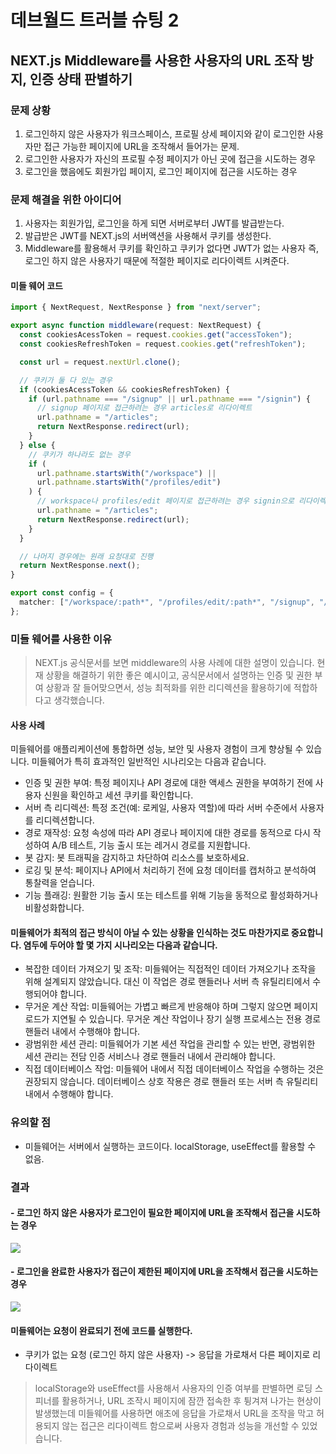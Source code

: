 # 데브월드 트러블 슈팅 2

## NEXT.js Middleware를 사용한 사용자의 URL 조작 방지, 인증 상태 판별하기

### 문제 상황

1. 로그인하지 않은 사용자가 워크스페이스, 프로필 상세 페이지와 같이 로그인한 사용자만 접근 가능한 페이지에 URL을 조작해서 들어가는 문제.
2. 로그인한 사용자가 자신의 프로필 수정 페이지가 아닌 곳에 접근을 시도하는 경우
3. 로그인을 했음에도 회원가입 페이지, 로그인 페이지에 접근을 시도하는 경우

### 문제 해결을 위한 아이디어

1. 사용자는 회원가입, 로그인을 하게 되면 서버로부터 JWT를 발급받는다.
2. 발급받은 JWT를 NEXT.js의 서버액션을 사용해서 쿠키를 생성한다.
3. Middleware를 활용해서 쿠키를 확인하고 쿠키가 없다면 JWT가 없는 사용자 즉, 로그인 하지 않은 사용자기 때문에 적절한 페이지로 리다이렉트 시켜준다.

#### 미들 웨어 코드

```ts
import { NextRequest, NextResponse } from "next/server";

export async function middleware(request: NextRequest) {
  const cookiesAcessToken = request.cookies.get("accessToken");
  const cookiesRefreshToken = request.cookies.get("refreshToken");

  const url = request.nextUrl.clone();

  // 쿠키가 둘 다 있는 경우
  if (cookiesAcessToken && cookiesRefreshToken) {
    if (url.pathname === "/signup" || url.pathname === "/signin") {
      // signup 페이지로 접근하려는 경우 articles로 리다이렉트
      url.pathname = "/articles";
      return NextResponse.redirect(url);
    }
  } else {
    // 쿠키가 하나라도 없는 경우
    if (
      url.pathname.startsWith("/workspace") ||
      url.pathname.startsWith("/profiles/edit")
    ) {
      // workspace나 profiles/edit 페이지로 접근하려는 경우 signin으로 리다이렉트
      url.pathname = "/articles";
      return NextResponse.redirect(url);
    }
  }

  // 나머지 경우에는 원래 요청대로 진행
  return NextResponse.next();
}

export const config = {
  matcher: ["/workspace/:path*", "/profiles/edit/:path*", "/signup", "/signin"],
};
```

### 미들 웨어를 사용한 이유

> NEXT.js 공식문서를 보면 middleware의 사용 사례에 대한 설명이 있습니다. 현재 상황을 해결하기 위한 좋은 예시이고, 공식문서에서 설명하는 인증 및 권한 부여 상황과 잘 들어맞으면서, 성능 최적화를 위한 리디렉션을 활용하기에 적합하다고 생각했습니다.

#### 사용 사례

미들웨어를 애플리케이션에 통합하면 성능, 보안 및 사용자 경험이 크게 향상될 수 있습니다. 미들웨어가 특히 효과적인 일반적인 시나리오는 다음과 같습니다.

- 인증 및 권한 부여: 특정 페이지나 API 경로에 대한 액세스 권한을 부여하기 전에 사용자 신원을 확인하고 세션 쿠키를 확인합니다.
- 서버 측 리디렉션: 특정 조건(예: 로케일, 사용자 역할)에 따라 서버 수준에서 사용자를 리디렉션합니다.
- 경로 재작성: 요청 속성에 따라 API 경로나 페이지에 대한 경로를 동적으로 다시 작성하여 A/B 테스트, 기능 출시 또는 레거시 경로를 지원합니다.
- 봇 감지: 봇 트래픽을 감지하고 차단하여 리소스를 보호하세요.
- 로깅 및 분석: 페이지나 API에서 처리하기 전에 요청 데이터를 캡처하고 분석하여 통찰력을 얻습니다.
- 기능 플래깅: 원활한 기능 출시 또는 테스트를 위해 기능을 동적으로 활성화하거나 비활성화합니다.

#### 미들웨어가 최적의 접근 방식이 아닐 수 있는 상황을 인식하는 것도 마찬가지로 중요합니다. 염두에 두어야 할 몇 가지 시나리오는 다음과 같습니다.

- 복잡한 데이터 가져오기 및 조작: 미들웨어는 직접적인 데이터 가져오기나 조작을 위해 설계되지 않았습니다. 대신 이 작업은 경로 핸들러나 서버 측 유틸리티에서 수행되어야 합니다.
- 무거운 계산 작업: 미들웨어는 가볍고 빠르게 반응해야 하며 그렇지 않으면 페이지 로드가 지연될 수 있습니다. 무거운 계산 작업이나 장기 실행 프로세스는 전용 경로 핸들러 내에서 수행해야 합니다.
- 광범위한 세션 관리: 미들웨어가 기본 세션 작업을 관리할 수 있는 반면, 광범위한 세션 관리는 전담 인증 서비스나 경로 핸들러 내에서 관리해야 합니다.
- 직접 데이터베이스 작업: 미들웨어 내에서 직접 데이터베이스 작업을 수행하는 것은 권장되지 않습니다. 데이터베이스 상호 작용은 경로 핸들러 또는 서버 측 유틸리티 내에서 수행해야 합니다.

### 유의할 점

- 미들웨어는 서버에서 실행하는 코드이다. localStorage, useEffect를 활용할 수 없음.

### 결과

#### - 로그인 하지 않은 사용자가 로그인이 필요한 페이지에 URL을 조작해서 접근을 시도하는 경우

![](https://velog.velcdn.com/images/ghwns1007/post/4b7ed653-fe1f-4286-8b89-608398b8730b/image.gif)

#### - 로그인을 완료한 사용자가 접근이 제한된 페이지에 URL을 조작해서 접근을 시도하는 경우

![](https://velog.velcdn.com/images/ghwns1007/post/514c113d-2e3c-4af0-8606-0b23cdd1e660/image.gif)

#### 미들웨어는 요청이 완료되기 전에 코드를 실행한다.

- 쿠키가 없는 요청 (로그인 하지 않은 사용자) -> 응답을 가로채서 다른 페이지로 리다이렉트

> localStorage와 useEffect를 사용해서 사용자의 인증 여부를 판별하면 로딩 스피너를 활용하거나, URL 조작시
> 페이지에 잠깐 접속한 후 튕겨져 나가는 현상이 발생했는데 미들웨어를 사용하면 애초에 응답을 가로채서 URL을 조작을 막고 허용되지 않는 접근은 리다이렉트 함으로써 사용자 경험과 성능을 개선할 수 있었습니다.
